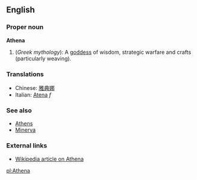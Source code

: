 ==English==

===Proper noun===
'''Athena'''

# (''Greek mythology''): A [[goddess]] of wisdom, strategic warfare and crafts (particularly weaving).

===Translations===
*Chinese: [[雅典娜]]
*Italian: [[Atena]] ''f''

===See also===
*[[Athens]]
*[[Minerva]]

===External links===

* [[w:Athena|Wikipedia article on Athena]]

[[pl:Athena]]